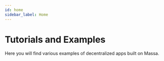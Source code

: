 ```yaml
---
id: home
sidebar_label: Home
---
```



# Tutorials and Examples

Here you will find various examples of decentralized apps built on Massa.

<FeatureList>
  <Feature
    url="./trading-bot"
    title="Trading Bot"
    content="Create an autonomous trading bot."
    icon="🤖"
  />
  <Feature
    url="http://github.com/massalabs/massa-sc-examples"
    title="Massa-sc-examples"
    content="A collection of example of Massa dApps."
    icon="📚"
  />
</FeatureList>
